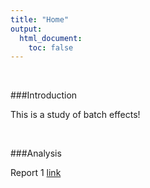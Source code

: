 ---
title: "Home"
output:
  html_document:
    toc: false
---

<br>

###Introduction

This is a study of batch effects!

<br>

###Analysis

Report 1 [link](batch_effect1.html)


